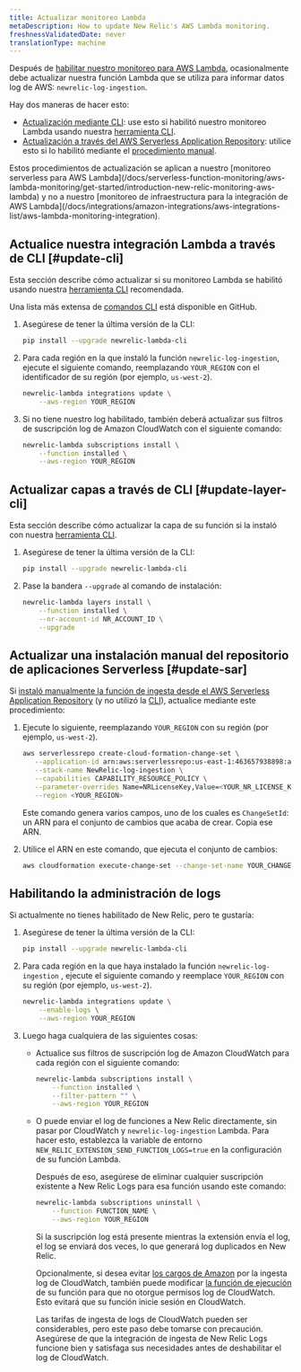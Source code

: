 ```yaml
---
title: Actualizar monitoreo Lambda
metaDescription: How to update New Relic's AWS Lambda monitoring.
freshnessValidatedDate: never
translationType: machine
---
```


Después de [habilitar nuestro monitoreo para AWS Lambda](/docs/serverless-function-monitoring/aws-lambda-monitoring/get-started/enable-new-relic-monitoring-aws-lambda), ocasionalmente debe actualizar nuestra función Lambda que se utiliza para informar datos log de AWS: `newrelic-log-ingestion`.

Hay dos maneras de hacer esto:

* [Actualización mediante CLI](#update-cli): use esto si habilitó nuestro monitoreo Lambda usando nuestra [herramienta CLI](/docs/serverless-function-monitoring/aws-lambda-monitoring/instrument-lambda-function/instrument-your-own/#cli).
* [Actualización a través del AWS Serverless Application Repository](#update-sar): utilice esto si lo habilitó mediante el [procedimiento manual](/docs/serverless-function-monitoring/aws-lambda-monitoring/get-started/enable-new-relic-monitoring-aws-lambda#manual-nr-lambda).

<Callout variant="important">
  Estos procedimientos de actualización se aplican a nuestro [monitoreo serverless para AWS Lambda](/docs/serverless-function-monitoring/aws-lambda-monitoring/get-started/introduction-new-relic-monitoring-aws-lambda) y no a nuestro [monitoreo de infraestructura para la integración de AWS Lambda](/docs/integrations/amazon-integrations/aws-integrations-list/aws-lambda-monitoring-integration).
</Callout>

## Actualice nuestra integración Lambda a través de CLI [#update-cli]

Esta sección describe cómo actualizar si su monitoreo Lambda se habilitó usando nuestra [herramienta CLI](/docs/serverless-function-monitoring/aws-lambda-monitoring/get-started/enable-new-relic-monitoring-aws-lambda#cli) recomendada.

Una lista más extensa de [comandos CLI](https://github.com/newrelic/newrelic-lambda-cli) está disponible en GitHub.

1. Asegúrese de tener la última versión de la CLI:

   ```bash
   pip install --upgrade newrelic-lambda-cli
   ```

2. Para cada región en la que instaló la función `newrelic-log-ingestion`, ejecute el siguiente comando, reemplazando `YOUR_REGION` con el identificador de su región (por ejemplo, `us-west-2`).

   ```bash
   newrelic-lambda integrations update \
       --aws-region YOUR_REGION
   ```

3. Si no tiene nuestro log habilitado, también deberá actualizar sus filtros de suscripción log de Amazon CloudWatch con el siguiente comando:

   ```bash
   newrelic-lambda subscriptions install \
       --function installed \
       --aws-region YOUR_REGION
   ```

## Actualizar capas a través de CLI [#update-layer-cli]

Esta sección describe cómo actualizar la capa de su función si la instaló con nuestra [herramienta CLI](/docs/serverless-function-monitoring/aws-lambda-monitoring/get-started/enable-new-relic-monitoring-aws-lambda#cli).

1. Asegúrese de tener la última versión de la CLI:

   ```bash
   pip install --upgrade newrelic-lambda-cli
   ```

2. Pase la bandera `--upgrade` al comando de instalación:

   ```bash
   newrelic-lambda layers install \
       --function installed \
       --nr-account-id NR_ACCOUNT_ID \
       --upgrade
   ```

## Actualizar una instalación manual del repositorio de aplicaciones Serverless [#update-sar]

Si [instaló manualmente la función de ingesta desde el AWS Serverless Application Repository](/docs/serverless-function-monitoring/aws-lambda-monitoring/get-started/enable-new-relic-monitoring-aws-lambda#manual-nr-lambda) (y no utilizó la [CLI](/docs/serverless-function-monitoring/aws-lambda-monitoring/get-started/enable-new-relic-monitoring-aws-lambda#cli)), actualice mediante este procedimiento:

1. Ejecute lo siguiente, reemplazando `YOUR_REGION` con su región (por ejemplo, `us-west-2`).

   ```bash
   aws serverlessrepo create-cloud-formation-change-set \
      --application-id arn:aws:serverlessrepo:us-east-1:463657938898:applications/NewRelic-log-ingestion \
      --stack-name NewRelic-log-ingestion \
      --capabilities CAPABILITY_RESOURCE_POLICY \
      --parameter-overrides Name=NRLicenseKey,Value=<YOUR_NR_LICENSE_KEY> \
      --region <YOUR_REGION>
   ```

   Este comando genera varios campos, uno de los cuales es `ChangeSetId`: un ARN para el conjunto de cambios que acaba de crear. Copia ese ARN.

2. Utilice el ARN en este comando, que ejecuta el conjunto de cambios:

   ```bash
   aws cloudformation execute-change-set --change-set-name YOUR_CHANGE_SET_ARN
   ```

## Habilitando la administración de logs

Si actualmente no tienes habilitado <InlinePopover type="logs" />de New Relic, pero te gustaría:

1. Asegúrese de tener la última versión de la CLI:

   ```bash
   pip install --upgrade newrelic-lambda-cli
   ```

2. Para cada región en la que haya instalado la función `newrelic-log-ingestion` , ejecute el siguiente comando y reemplace `YOUR_REGION` con su región (por ejemplo, `us-west-2`).

   ```bash
   newrelic-lambda integrations update \
       --enable-logs \
       --aws-region YOUR_REGION
   ```

3. Luego haga cualquiera de las siguientes cosas:

   * Actualice sus filtros de suscripción log de Amazon CloudWatch para cada región con el siguiente comando:

     ```bash
     newrelic-lambda subscriptions install \
         --function installed \
         --filter-pattern "" \
         --aws-region YOUR_REGION
     ```

   * O puede enviar el log de funciones a New Relic directamente, sin pasar por CloudWatch y `newrelic-log-ingestion` Lambda. Para hacer esto, establezca la variable de entorno `NEW_RELIC_EXTENSION_SEND_FUNCTION_LOGS=true` en la configuración de su función Lambda.

     Después de eso, asegúrese de eliminar cualquier suscripción existente a New Relic Logs para esa función usando este comando:

     ```bash
     newrelic-lambda subscriptions uninstall \
         --function FUNCTION_NAME \
         --aws-region YOUR_REGION
     ```

     Si la suscripción log está presente mientras la extensión envía el log, el log se enviará dos veces, lo que generará log duplicados en New Relic.

     Opcionalmente, si desea evitar [los cargos de Amazon](https://aws.amazon.com/cloudwatch/pricing/#Paid_tier) por la ingesta log de CloudWatch, también puede modificar [la función de ejecución](https://docs.aws.amazon.com/lambda/latest/dg/lambda-intro-execution-role.html) de su función para que no otorgue permisos log de CloudWatch. Esto evitará que su función inicie sesión en CloudWatch.

     <Callout variant="caution">
       Las tarifas de ingesta de logs de CloudWatch pueden ser considerables, pero este paso debe tomarse con precaución. Asegúrese de que la integración de ingesta de New Relic Logs funcione bien y satisfaga sus necesidades antes de deshabilitar el log de CloudWatch.
     </Callout>